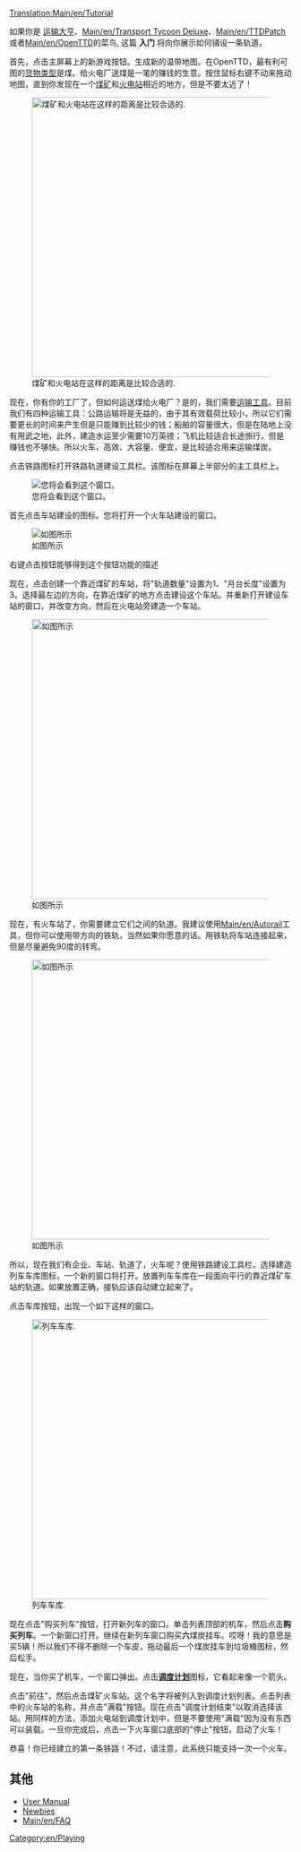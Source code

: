 [[Translation:Main/en/Tutorial]]{{en/-}}{{zh/教程}}

如果你是 [[Main/en/Transport Tycoon Deluxe|运输大亨]]、[[Main/en/Transport Tycoon Deluxe]]、[[Main/en/TTDPatch]]或者[[Main/en/OpenTTD]]的菜鸟, 这篇 '''入门''' 将向你展示如何铺设一条轨道。

首先，点击主屏幕上的新游戏按钮。生成新的温带地图。在OpenTTD，最有利可图的[[Main/en/Cargo|货物类型]]是煤。给火电厂送煤是一笔的赚钱的生意。按住鼠标右键不动来拖动地图，直到你发现在一个[[Main/en/Coal Mine|煤矿]]和[[Main/en/Power Station|火电站]]相近的地方，但是不要太近了！

[[File:en/tutorial1.png|thumb|500px|center|煤矿和火电站在这样的距离是比较合适的.]]

现在，你有你的工厂了，但如何运送煤给火电厂？是的，我们需要[[Main/en/Vehicles|运输工具]]。目前我们有四种运输工具：公路运输将是无益的，由于其有效载荷比较小，所以它们需要更长的时间来产生但是只能赚到比较少的钱；船舶的容量很大，但是在陆地上没有用武之地，此外，建造水运至少需要10万英镑；飞机比较适合长途旅行，但是赚钱也不够快。所以火车，高效、大容量、便宜，是比较适合用来运输煤炭。

点击铁路图标打开铁路轨道建设工具栏。该图标在屏幕上半部分的主工具栏上。

[[File:zh/Railroad Construction.png|center|您将会看到这个窗口。]]

首先点击车站建设的图标。您将打开一个火车站建设的窗口。

[[File:zh/stationgui.png|center|frame|如图所示]]

右键点击按钮能够得到这个按钮功能的描述

现在，点击创建一个靠近煤矿的车站，将"轨道数量"设置为1、"月台长度"设置为3。选择最左边的方向，在靠近煤矿的地方点击建设这个车站。并重新打开建设车站的窗口，并改变方向，然后在火电站旁建造一个车站。

[[File:en/tutorial2.png|thumb|500px|center|如图所示]]

现在，有火车站了，你需要建立它们之间的轨道。我建议使用[[Main/en/Autorail]]工具，但你可以使用带方向的铁轨，当然如果你愿意的话。用铁轨将车站连接起来，但是尽量避免90度的转弯。

[[File:en/tutorial3.png|thumb|500px|center|如图所示]]

所以，现在我们有企业、车站、轨道了，火车呢？使用铁路建设工具栏，选择建造列车车库图标，一个新的窗口将打开。放置列车车库在一段面向平行的靠近煤矿车站的轨道。如果放置正确，接轨应该自动建立起来了。

点击车库按钮，出现一个如下这样的窗口。

[[File:en/tutorial4.png|thumb|500px|center|列车车库.]]

现在点击"购买列车"按钮，打开新列车的窗口。单击列表顶部的机车，然后点击'''购买列车'''。一个新窗口打开。继续在新列车窗口购买'''六'''煤炭挂车。哎呀！我的意思是买5辆！所以我们不得不删除一个车皮，拖动最后一个煤炭挂车到垃圾桶图标，然后松手。

现在，当你买了机车，一个窗口弹出。点击'''[[Main/en/Orders|调度计划]]'''图标，它看起来像一个箭头。

点击"前往"，然后点击煤矿火车站。这个名字将被列入到调度计划列表。点击列表中的火车站的名称，并点击"满载"按钮。现在点击"调度计划结束"以取消选择该站。用同样的方法，添加火电站到调度计划中，但是不要使用"满载"因为没有东西可以装载。一旦你完成后，点击一下火车窗口底部的"停止"按钮，启动了火车！

恭喜！你已经建立的第一条铁路！不过，请注意，此系统只能支持一次一个火车。

==其他==
*[[Main/en/OpenTTD|User Manual]]
*[[Main/en/Tutorial|Newbies]]
*[[Main/en/FAQ]]

[[Category:en/Playing]]